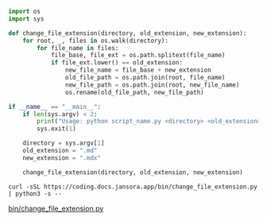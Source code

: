 

```python filename="change_file_extension.py"
import os
import sys

def change_file_extension(directory, old_extension, new_extension):
    for root, _, files in os.walk(directory):
        for file_name in files:
            file_base, file_ext = os.path.splitext(file_name)
            if file_ext.lower() == old_extension:
                new_file_name = file_base + new_extension
                old_file_path = os.path.join(root, file_name)
                new_file_path = os.path.join(root, new_file_name)
                os.rename(old_file_path, new_file_path)

if __name__ == "__main__":
    if len(sys.argv) < 2:
        print("Usage: python script_name.py <directory> <old_extension> <new_extension>  ")
        sys.exit(1)

    directory = sys.argv[1]
    old_extension = ".md"
    new_extension = ".mdx"

    change_file_extension(directory, old_extension, new_extension)

```

```
curl -sSL https://coding.docs.jansora.app/bin/change_file_extension.py | python3 -s --
```




[bin/change_file_extension.py](/bin/change_file_extension.py)